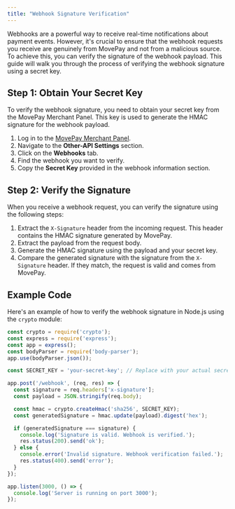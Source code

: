 ```yaml
---
title: "Webhook Signature Verification"
---
```


Webhooks are a powerful way to receive real-time notifications about payment events. However, it's crucial to ensure that the webhook requests you receive are genuinely from MovePay and not from a malicious source. To achieve this, you can verify the signature of the webhook payload.
This guide will walk you through the process of verifying the webhook signature using a secret key.

## Step 1: Obtain Your Secret Key
To verify the webhook signature, you need to obtain your secret key from the MovePay Merchant Panel. This key is used to generate the HMAC signature for the webhook payload.
1. Log in to the [MovePay Merchant Panel](https://merchant.movepayment.eu).
2. Navigate to the **Other-API Settings** section.
3. Click on the **Webhooks** tab.
4. Find the webhook you want to verify.
5. Copy the **Secret Key** provided in the webhook information section.

## Step 2: Verify the Signature
When you receive a webhook request, you can verify the signature using the following steps:
1. Extract the `X-Signature` header from the incoming request. This header contains the HMAC signature generated by MovePay.
2. Extract the payload from the request body.
3. Generate the HMAC signature using the payload and your secret key.
4. Compare the generated signature with the signature from the `X-Signature` header. If they match, the request is valid and comes from MovePay.

## Example Code
Here's an example of how to verify the webhook signature in Node.js using the `crypto` module:
```javascript
const crypto = require('crypto');
const express = require('express');
const app = express();  
const bodyParser = require('body-parser');
app.use(bodyParser.json());

const SECRET_KEY = 'your-secret-key'; // Replace with your actual secret key

app.post('/webhook', (req, res) => {
  const signature = req.headers['x-signature'];
  const payload = JSON.stringify(req.body);

  const hmac = crypto.createHmac('sha256', SECRET_KEY);
  const generatedSignature = hmac.update(payload).digest('hex');

  if (generatedSignature === signature) {
    console.log('Signature is valid. Webhook is verified.');
    res.status(200).send('ok');
  } else {
    console.error('Invalid signature. Webhook verification failed.');
    res.status(400).send('error');
  }
});

app.listen(3000, () => {
  console.log('Server is running on port 3000');
});
```
